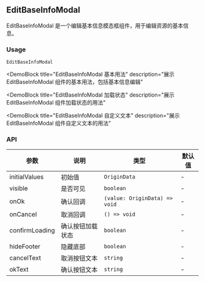 
## EditBaseInfoModal

EditBaseInfoModal 是一个编辑基本信息模态框组件，用于编辑资源的基本信息。

### Usage

`EditBaseInfoModal`

<DemoBlock
  title="EditBaseInfoModal 基本用法"
  description="展示 EditBaseInfoModal 组件的基本用法，包括基本信息编辑"
>
  <Basic />
</DemoBlock>

<DemoBlock
  title="EditBaseInfoModal 加载状态"
  description="展示 EditBaseInfoModal 组件加载状态的用法"
>
  <WithLoading />
</DemoBlock>

<DemoBlock
  title="EditBaseInfoModal 自定义文本"
  description="展示 EditBaseInfoModal 组件自定义文本的用法"
>
  <WithCustomText />
</DemoBlock>

### API

| 参数           | 说明             | 类型                          | 默认值 |
| -------------- | ---------------- | ----------------------------- | ------ |
| initialValues  | 初始值           | `OriginData`                  | -      |
| visible        | 是否可见         | `boolean`                     | -      |
| onOk           | 确认回调         | `(value: OriginData) => void` | -      |
| onCancel       | 取消回调         | `() => void`                  | -      |
| confirmLoading | 确认按钮加载状态 | `boolean`                     | -      |
| hideFooter     | 隐藏底部         | `boolean`                     | -      |
| cancelText     | 取消按钮文本     | `string`                      | -      |
| okText         | 确认按钮文本     | `string`                      | -      |
